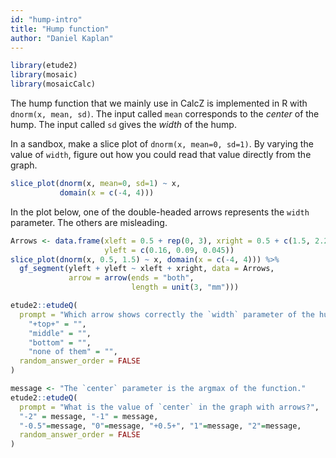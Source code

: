 ```yaml
---
id: "hump-intro"
title: "Hump function"
author: "Daniel Kaplan"
---
```


```r
library(etude2)
library(mosaic)
library(mosaicCalc)
```

The hump function that we mainly use in CalcZ is implemented in R with `dnorm(x, mean, sd)`.  The input called `mean` corresponds to the *center* of the hump. The input called `sd` gives the *width* of the hump.

::: {.scaffolding}
In a sandbox, make a slice plot of `dnorm(x, mean=0, sd=1)`. By varying the value of `width`, figure out how you could read that value directly from the graph. 
```r
slice_plot(dnorm(x, mean=0, sd=1) ~ x,
           domain(x = c(-4, 4)))
```
:::

In the plot below, one of the double-headed arrows represents the `width` parameter. The others are misleading. 

```r
Arrows <- data.frame(xleft = 0.5 + rep(0, 3), xright = 0.5 + c(1.5, 2.2, 2.8),
                     yleft = c(0.16, 0.09, 0.045))
slice_plot(dnorm(x, 0.5, 1.5) ~ x, domain(x = c(-4, 4))) %>%
  gf_segment(yleft + yleft ~ xleft + xright, data = Arrows,
             arrow = arrow(ends = "both",
                           length = unit(3, "mm")))
```

```r
etude2::etudeQ(
  prompt = "Which arrow shows correctly the `width` parameter of the hump function in the graph with arrows?",
    "+top+" = "",
    "middle" = "",
    "bottom" = "",
    "none of them" = "",
  random_answer_order = FALSE
)
```


```r
message <- "The `center` parameter is the argmax of the function."
etude2::etudeQ(
  prompt = "What is the value of `center` in the graph with arrows?",
  "-2" = message, "-1" = message, 
  "-0.5"=message, "0"=message, "+0.5+", "1"=message, "2"=message,
  random_answer_order = FALSE
)
```
